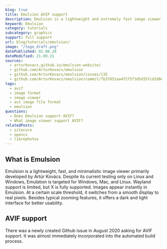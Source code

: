 ```yaml
---
blog: true
title: Emulsion AVIF support
description: Emulsion is a lightweight and extremely fast image viewer. Find out if it supports AVIF.
keyword: Emulsion
category: tutorials
subcategory: graphics
support: full support
url: blog/tutorials/emulsion/
image: "/logo_draft.png"
datePublished: 02.08.20
dateModified: 21.09.21
sources:
  - arturkovacs.github.io/emulsion-website/
  - github.com/ArturKovacs/emulsion
  - github.com/ArturKovacs/emulsion/issues/135
  - github.com/ArturKovacs/emulsion/commit/7b37051aa4f275f3d5d357cd2d0e548042dc6b2f
tags:
  - avif
  - image format
  - image viewer
  - av1 image file format
  - emulsion
questions:
  - Does Emulsion support AVIF?
  - What image viewer support AVIF?
relatedPosts:
  - sitecore
  - opencv
  - librephotos
---
```


## What is Emulsion

Emulsion is a lightweight, fast, and minimalistic image viewer primarily developed by Artúr Kovács. Despite its current testing only on Linux and Windows, Emulation is targeted for Windows, Mac, and Linux. Wayland support is limited, but X is fully supported. Images appear instantly in Emulsion. At a certain scale threshold, it switches from a smooth display to real pixels. Besides typical zooming features, it offers a dark and light interface for better usability.

## AVIF support

There was a newly created Github issue in August 2020 asking for AVIF support. It was almost immediately incorporated into the automated build process.
